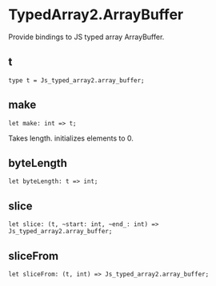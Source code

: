 # TypedArray2.ArrayBuffer

<Intro>

Provide bindings to JS typed array ArrayBuffer.

</Intro>

## t

```re sig
type t = Js_typed_array2.array_buffer;
```

## make

```re sig
let make: int => t;
```

Takes length. initializes elements to 0.

## byteLength

```re sig
let byteLength: t => int;
```

## slice

```re sig
let slice: (t, ~start: int, ~end_: int) => Js_typed_array2.array_buffer;
```

## sliceFrom

```re sig
let sliceFrom: (t, int) => Js_typed_array2.array_buffer;
```
